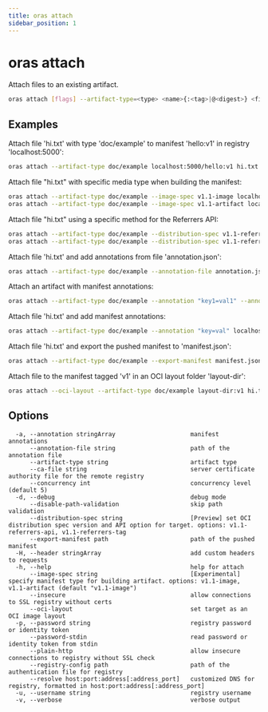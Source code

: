 ```yaml
---
title: oras attach
sidebar_position: 1
---
```


# oras attach

Attach files to an existing artifact.

```bash
oras attach [flags] --artifact-type=<type> <name>{:<tag>|@<digest>} <file>[:<type>] [...]
```

## Examples

Attach file 'hi.txt' with type 'doc/example' to manifest 'hello:v1' in registry 'localhost:5000':

```bash
oras attach --artifact-type doc/example localhost:5000/hello:v1 hi.txt
```

Attach file "hi.txt" with specific media type when building the manifest:

```bash
oras attach --artifact-type doc/example --image-spec v1.1-image localhost:5000/hello:v1 hi.txt    # OCI image
oras attach --artifact-type doc/example --image-spec v1.1-artifact localhost:5000/hello:v1 hi.txt # OCI artifact
```

Attach file "hi.txt" using a specific method for the Referrers API:

```bash
oras attach --artifact-type doc/example --distribution-spec v1.1-referrers-api localhost:5000/hello:v1 hi.txt # via API
oras attach --artifact-type doc/example --distribution-spec v1.1-referrers-tag localhost:5000/hello:v1 hi.txt # via tag scheme
```

Attach file 'hi.txt' and add annotations from file 'annotation.json':

```bash
oras attach --artifact-type doc/example --annotation-file annotation.json localhost:5000/hello:v1 hi.txt
```

Attach an artifact with manifest annotations:

```bash
oras attach --artifact-type doc/example --annotation "key1=val1" --annotation "key2=val2" localhost:5000/hello:v1
```

Attach file 'hi.txt' and add manifest annotations:

```bash
oras attach --artifact-type doc/example --annotation "key=val" localhost:5000/hello:v1 hi.txt
```

Attach file 'hi.txt' and export the pushed manifest to 'manifest.json':

```bash
oras attach --artifact-type doc/example --export-manifest manifest.json localhost:5000/hello:v1 hi.txt
```

Attach file to the manifest tagged 'v1' in an OCI layout folder 'layout-dir':

```bash
oras attach --oci-layout --artifact-type doc/example layout-dir:v1 hi.txt
```

## Options

```
  -a, --annotation stringArray                     manifest annotations
      --annotation-file string                     path of the annotation file
      --artifact-type string                       artifact type
      --ca-file string                             server certificate authority file for the remote registry
      --concurrency int                            concurrency level (default 5)
  -d, --debug                                      debug mode
      --disable-path-validation                    skip path validation
      --distribution-spec string                   [Preview] set OCI distribution spec version and API option for target. options: v1.1-referrers-api, v1.1-referrers-tag
      --export-manifest path                       path of the pushed manifest
  -H, --header stringArray                         add custom headers to requests
  -h, --help                                       help for attach
      --image-spec string                          [Experimental] specify manifest type for building artifact. options: v1.1-image, v1.1-artifact (default "v1.1-image")
      --insecure                                   allow connections to SSL registry without certs
      --oci-layout                                 set target as an OCI image layout
  -p, --password string                            registry password or identity token
      --password-stdin                             read password or identity token from stdin
      --plain-http                                 allow insecure connections to registry without SSL check
      --registry-config path                       path of the authentication file for registry
      --resolve host:port:address[:address_port]   customized DNS for registry, formatted in host:port:address[:address_port]
  -u, --username string                            registry username
  -v, --verbose                                    verbose output
```


